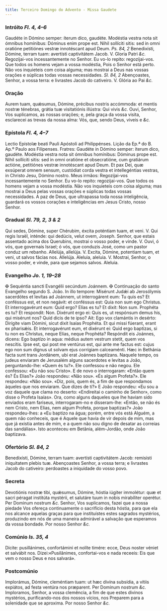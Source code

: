 ```yaml
---
title: Terceiro Domingo do Advento - Missa Gaudete
---
```


### Intróito <em>Fl. 4, 4–6</em>

<div class="grid grid-cols-2 gap-5">
  <span class="text-justify">
    Gaudéte in Dómino semper: íterum dico, gaudéte. Modéstia vestra nota sit
    ómnibus homínibus: Dóminus enim prope est. Nihil sollíciti sitis: sed in
    omni oratióne petitiónes vestræ innotéscant apud Deum.
    <em>Ps. 84, 2</em> Benedixísti, Dómine, terram tuam: avertísti captivitátem Jacob.
    V. Gloria Patri <em>&c.</em>
  </span>
  <span class="text-justify">
    Regozijai-vos incessantemente no Senhor. Eu vo-lo repito: regozijai-vos. Que
    todos os homens vejam a vossa modéstia, Pois o Senhor está perto. Não vos
    inquieteis com coisa alguma; mas mostrai a Deus nas vossas orações e
    súplicas todas vossas necessidades.
    <em>Sl. 84, 2</em> Abençoastes, Senhor, a vossa terra: e livrastes Jacob do cativeiro.
    V. Glória ao Pai <em>&c.</em>
  </span>
</div>

### Oração

<div class="grid grid-cols-2 gap-5">
  <span class="text-justify">
    Aurem tuam, quǽsumus, Dómine, précibus nostris accómmoda: et mentis nostræ
    ténebras, grátia tuæ visitatiónis illústra: Qui vivis <em>&c.</em>
  </span>
  <span class="text-justify">
    Ouvi, Senhor, Vos suplicamos, as nossas orações; e, pela graça da vossa
    visita, esclarecei as trevas da nossa alma: Vós, que, sendo Deus, viveis e
    <em>&c.</em>
  </span>
</div>

### Epístola <em>Fl. 4, 4–7</em>

<div class="grid grid-cols-2 gap-5">
  <span class="text-justify">
    Lectio Epístolæ beati Pauli Apóstoli ad Philippénses.
  </span>
  <span class="text-justify">
    Lição da Ep.ª do B. Ap.º Paulo aos Filipenses.
  </span>
  <span class="text-justify">
    Fratres: Gaudéte in Dómino semper: íterum dico, gaudéte. Modéstia vestra
    nota sit ómnibus homínibus: Dóminus prope est. Nihil sollíciti sitis: sed in
    omni oratióne et obsecratióne, cum gratiárum actióne, petitiónes vestræ
    innotéscant apud Deum. Et pax Dei, quæ exsúperat omnem sensum, custódiat
    corda vestra et intellegéntias vestras, in Christo Jesu, Dómino nostro.
  </span>
  <span class="text-justify">
    Meus irmãos: Regozijai-vos incessantemente no Senhor. Eu vo-lo repito:
    regozijai-vos. Que todos os homens vejam a vossa modéstia. Não vos
    inquieteis com coisa alguma; mas mostrai a Deus pelas vossas orações e
    súplicas todas vossas necessidades. A paz de Deus, que ultrapassa toda nossa
    inteligência, guardará os vossos corações e inteligências em Jesus Cristo,
    nosso Senhor.
  </span>
</div>

### Gradual <em>Sl. 79, 2, 3 & 2</em>

<div class="grid grid-cols-2 gap-5">
  <span class="text-justify">
    Qui sedes, Dómine, super Chérubim, éxcita poténtiam tuam, et veni. V. Qui
    regis Israël, inténde: qui dedúcis, velut ovem, Joseph.
  </span>
  <span class="text-justify">
    Senhor, que estais assentado acima dos Querubins, mostrai o vosso poder, e
    vinde. V. Ouvi, ó vós, que governais Israel; ó vós, que conduzis José, como
    um pastor conduz um rebanho.
  </span>
  <span class="text-justify">
    Allelúja, allelúja. V. Excita, Dómine, potentiam tuam, et veni, ut salvos
    fácias nos. Allelúja.
  </span>
  <span class="text-justify">
    Aleluia, aleluia. V. Mostrai, Senhor, o vosso poder, e vinde, para que
    sejamos salvos. Aleluia.
  </span>
</div>

### Evangelho <em>Jo. 1, 19–28</em>

<div class="grid grid-cols-2 gap-5">
  <span class="text-justify">
    <span class="text-red-500">&#10016;</span> Sequéntia sancti Evangélii
    secúndum Joánnem.
  </span>
  <span class="text-justify">
    <span class="text-red-500">&#10016;</span> Continuação do santo Evangelho
    segundo S. João.
  </span>
  <span class="text-justify">
    In illo tempore: Misérunt Judǽi ab Jerosólymis sacerdótes et levítas ad
    Joánnem, ut interrogárent eum: Tu quis es? Et conféssus est, et non negávit:
    et conféssus est: Quia non sum ego Christus. Et interrogavérunt eum: Quid
    ergo? Elías es tu? Et dixit: Non sum. Prophéta es tu? Et respondit: Non.
    Dixérunt ergo ei: Quis es, ut respónsum demus his, qui misérunt nos? Quid
    dicis de te ipso? Ait: Ego vox clamántis in desérto: Dirígite viam Dómini,
    sicut dixit Isaías Prophéta. Et qui missi fúerant, erant ex pharisǽis. Et
    interrogavérunt eum, et dixérunt ei: Quid ergo baptízas, si tu non es
    Christus, neque Elías, neque Prophéta? Respóndit eis Joánnes, dicens: Ego
    baptízo in aqua: médius autem vestrum stetit, quem vos nescítis. Ipse est,
    qui post me ventúrus est, qui ante me factus est: cujus ego non sum dignus
    ut solvam ejus corrígiam calceaménti. Hæc in Bethánia facta sunt trans
    Jordánem, ubi erat Joánnes baptízans.
  </span>
  <span class="text-justify">
    Naquele tempo, os judeus enviaram de Jerusalém alguns sacerdotes e levitas a
    João, perguntando-lhe: «Quem és tu?». Ele confessou e não negou. Ele
    confessou: «Eu não sou Cristo». E de novo o interrogaram: «Então quem és? És
    Elias?» João respondeu: «Não sou». «És algum Profeta?». Ele respondeu: «Não
    sou». «Diz, pois, quem és, a fim de que respondamos àqueles que nos
    enviaram. Que dizes de ti?» E João respondeu: «Eu sou a voz daquele que
    clama no deserto: «Endireitai o caminho de Senhor», como disse o Profeta
    Isaías». Ora, como alguns daqueles que lhe haviam sido enviados eram
    fariseus, interrogaram-no e disseram-lhe: «Então, se não és nem Cristo, nem
    Elias, nem algum Profeta, porque baptizas?» João respondeu-lhes: a «Eu
    baptizo na água; porém, entre vós está Alguém, a quem não conheceis, que é
    Aquele que havia de vir depois de mim, mas que já existia antes de mim, e a
    quem não sou digno de desatar as correias das sandálias». Isto aconteceu em
    Betânia, além-Jordão, onde João baptizava.
  </span>
</div>

### Ofertório <em>Sl. 84, 2</em>

<div class="grid grid-cols-2 gap-5">
  <span class="text-justify">
    Benedixísti, Dómine, terram tuam: avertísti captivitátem Jacob: remisísti
    iniquitatem plebis tuæ.
  </span>
  <span class="text-justify">
    Abençoastes Senhor, a vossa terra; e livrastes Jacob do cativeiro:
    perdoastes a iniquidade do vosso povo.
  </span>
</div>

### Secreta

<div class="grid grid-cols-2 gap-5">
  <span class="text-justify">
    Devotiónis nostræ tibi, quǽsumus, Dómine, hóstia iúgiter immolétur: quæ et
    sacri péragat institúta mystérii, et salutáre tuum in nobis mirabíliter
    operétur. Per Dominum nostrum <em>&c.</em>
  </span>
  <span class="text-justify">
    Senhor, Vos suplicamos, fazei que a nossa piedade Vos ofereça continuamente
    o sacrifício desta hóstia, para que ela nos alcance aquelas graças para que
    instituístes estes sagrados mystérios, produzindo em nós de uma maneira
    admirável a salvação que esperamos da vossa bondade. Por nosso Senhor
    <em>&c.</em>
  </span>
</div>

### Comúnio <em>Is. 35, 4</em>

<div class="grid grid-cols-2 gap-5">
  <span class="text-justify">
    Dícite: pusillánimes, confortámini et nolíte timére: ecce, Deus noster
    véniet et salvábit nos.
  </span>
  <span class="text-justify">
    Dizei:«Pusilânimes, confortai-vos e nada receeis: Eis que vem o nosso Deus e
    nos salvará».
  </span>
</div>

### Postcomúnio

<div class="grid grid-cols-2 gap-5">
  <span class="text-justify">
    Implorámus, Dómine, cleméntiam tuam: ut hæc divína subsídia, a vítiis
    expiátos, ad festa ventúra nos præparent. Per Dominum nostrum <em>&c.</em>
  </span>
  <span class="text-justify">
    Imploramos, Senhor, a vossa clemência, a fim de que estes divinos mystérios,
    purificando-nos dos nossos vícios, nos Preparem para a solenidade que se
    aproxima. Por nosso Senhor <em>&c.</em>
  </span>
</div>
